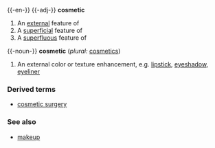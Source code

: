{{-en-}}
{{-adj-}}
'''cosmetic'''

#An [[external]] feature of
#A [[superficial]] feature of
#A [[superfluous]] feature of

{{-noun-}}
'''cosmetic'''  (''plural:'' [[cosmetics]])

#An external color or texture enhancement, e.g. [[lipstick]], [[eyeshadow]], [[eyeliner]]

===Derived terms===
*[[cosmetic surgery]]

===See also===
*[[makeup]]<!-- also 2-word & hyphenated spellings? -->